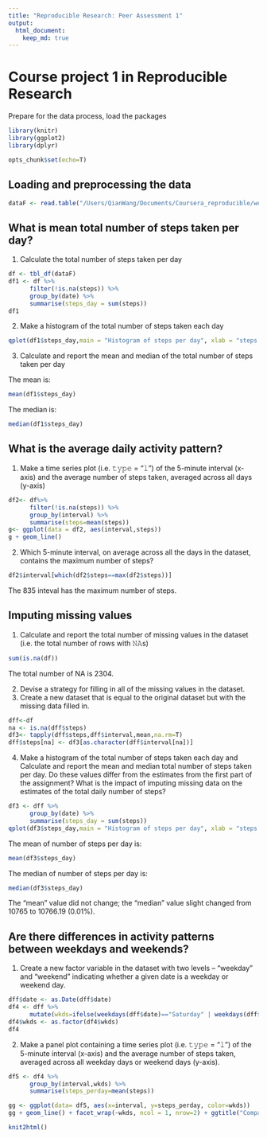 ```yaml
---
title: "Reproducible Research: Peer Assessment 1"
output: 
  html_document:
    keep_md: true
---
```



# Course project 1 in Reproducible Research
Prepare for the data process, load the packages

```r
library(knitr)
library(ggplot2)
library(dplyr)
```

```r
opts_chunk$set(echo=T)
```

## Loading and preprocessing the data

```r
dataF <- read.table("/Users/QianWang/Documents/Coursera_reproducible/week2/activity.csv", header=TRUE, sep=",")
```

## What is mean total number of steps taken per day?
1. Calculate the total number of steps taken per day
```r
df <- tbl_df(dataF)
df1 <- df %>%
      filter(!is.na(steps)) %>%
      group_by(date) %>%
      summarise(steps_day = sum(steps))
df1
```

2. Make a histogram of the total number of steps taken each day

```r
qplot(df1$steps_day,main = "Histogram of steps per day", xlab = "steps per day", ylab = "frequency")
```

3. Calculate and report the mean and median of the total number of steps taken per day

The mean is:
```r
mean(df1$steps_day)
```
The median is:
```r
median(df1$steps_day)
```

## What is the average daily activity pattern?

1. Make a time series plot (i.e. 𝚝𝚢𝚙𝚎 = "𝚕") of the 5-minute interval (x-axis) and the average number of steps taken, averaged across all days (y-axis)

```r
df2<- df%>%
      filter(!is.na(steps)) %>%
      group_by(interval) %>%
      summarise(steps=mean(steps))
g<- ggplot(data = df2, aes(interval,steps)) 
g + geom_line()
```

2. Which 5-minute interval, on average across all the days in the dataset, contains the maximum number of steps?

```r
df2$interval[which(df2$steps==max(df2$steps))]
```
The 835 inteval has the maximum number of steps.

## Imputing missing values
1. Calculate and report the total number of missing values in the dataset (i.e. the total number of rows with 𝙽𝙰s)

```r
sum(is.na(df))
```
The total number of NA is 2304.

2. Devise a strategy for filling in all of the missing values in the dataset.
3. Create a new dataset that is equal to the original dataset but with the missing data filled in.

```r
dff<-df
na <- is.na(dff$steps)
df3<- tapply(dff$steps,dff$interval,mean,na.rm=T)
dff$steps[na] <- df3[as.character(dff$interval[na])]
```

4. Make a histogram of the total number of steps taken each day and Calculate and report the mean and median total number of steps taken per day.
Do these values differ from the estimates from the first part of the assignment? 
What is the impact of imputing missing data on the estimates of the total daily number of steps?

```r
df3 <- dff %>%
      group_by(date) %>%
      summarise(steps_day = sum(steps))
qplot(df3$steps_day,main = "Histogram of steps per day", xlab = "steps per day", ylab = "frequency")
```
The mean of number of steps per day is:
```r
mean(df3$steps_day)
```
The median of number of steps per day is:
```r
median(df3$steps_day)
```

The "mean" value did not change; the "median" value slight changed from 10765 to 10766.19 (0.01%).

## Are there differences in activity patterns between weekdays and weekends?

1. Create a new factor variable in the dataset with two levels – “weekday” and “weekend” indicating whether a given date is a weekday or weekend day.

```r
dff$date <- as.Date(dff$date)
df4 <- dff %>%
      mutate(wkds=ifelse(weekdays(dff$date)=="Saturday" | weekdays(dff$date)=="Sunday","weekend","weekday"))
df4$wkds <- as.factor(df4$wkds)
df4
```

2. Make a panel plot containing a time series plot (i.e. 𝚝𝚢𝚙𝚎 = "𝚕") of the 5-minute interval (x-axis) and the average number of steps taken, averaged across all weekday days or weekend days (y-axis).

```r

df5 <- df4 %>%
      group_by(interval,wkds) %>%
      summarise(steps_perday=mean(steps))

gg <- ggplot(data= df5, aes(x=interval, y=steps_perday, color=wkds))
gg + geom_line() + facet_wrap(~wkds, ncol = 1, nrow=2) + ggtitle("Comparison of average steps between weekdays and weekends")
```

```r
knit2html()
```








